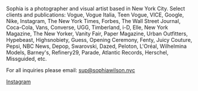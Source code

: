 Sophia is a photographer and visual artist based in New York City. Select clients and publications: Vogue, Vogue Italia, Teen Vogue, VICE, Google, Nike, Instagram, The New York Times, Forbes, The Wall Street Journal, Coca-Cola, Vans, Converse, UGG, Timberland, i-D, Elle, New York Magazine, The New Yorker, Vanity Fair, Paper Magazine, Urban Outfitters, Hypebeast, Highsnobiety, Guess, Opening Ceremony, Fenty, Juicy Couture, Pepsi, NBC News, Depop, Swarovski, Dazed, Peloton, L'Oréal, Wilhelmina Models, Barney's, Refinery29, Parade, Atlantic Records, Herschel, Missguided, etc.

For all inquiries please email: [sup@sophiawilson.nyc](mailto:sup@sophiawilson.nyc)

[Instagram](https://www.instagram.com/phiawilson)